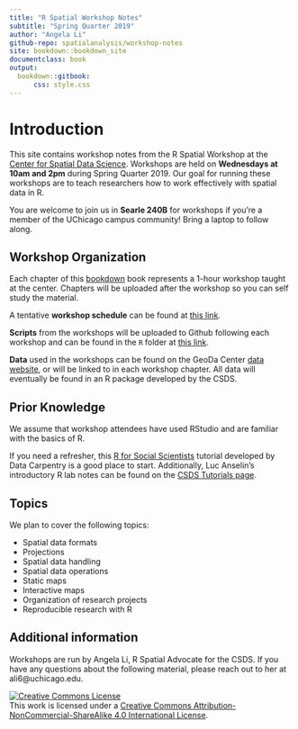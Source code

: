 ```yaml
---
title: "R Spatial Workshop Notes"
subtitle: "Spring Quarter 2019"
author: "Angela Li"
github-repo: spatialanalysis/workshop-notes
site: bookdown::bookdown_site
documentclass: book
output:
  bookdown::gitbook:
      css: style.css
---
```


# Introduction {-}

This site contains workshop notes from the R Spatial Workshop at the [Center for Spatial Data Science](https://spatial.uchicago.edu/). Workshops are held on **Wednesdays at 10am and 2pm** during Spring Quarter 2019. Our goal for running these workshops are to teach researchers how to work effectively with spatial data in R. 

You are welcome to join us in **Searle 240B** for workshops if you're a member of the UChicago campus community! Bring a laptop to follow along.

## Workshop Organization {-}

Each chapter of this [bookdown](https://bookdown.org/) book represents a 1-hour workshop taught at the center. Chapters will be uploaded after the workshop so you can self study the material.

A tentative **workshop schedule** can be found at [this link](https://spatialanalysis.github.io/events/workshop-schedule/).

**Scripts** from the workshops will be uploaded to Github following each workshop and can be found in the `R` folder at [this link](https://github.com/spatialanalysis/workshop-scripts).

**Data** used in the workshops can be found on the GeoDa Center [data website](https://geodacenter.github.io/data-and-lab/), or will be linked to in each workshop chapter. All data will eventually be found in an R package developed by the CSDS.

## Prior Knowledge {-}

We assume that workshop attendees have used RStudio and are familiar with the basics of R. 

If you need a refresher, this [R for Social Scientists](https://datacarpentry.org/r-socialsci/) tutorial developed by Data Carpentry is a good place to start. Additionally, Luc Anselin's introductory R lab notes can be found on the [CSDS Tutorials page](https://spatialanalysis.github.io/tutorials).

## Topics {-}

We plan to cover the following topics:

- Spatial data formats
- Projections
- Spatial data handling
- Spatial data operations
- Static maps
- Interactive maps
- Organization of research projects
- Reproducible research with R

## Additional information {-}

Workshops are run by Angela Li, R Spatial Advocate for the CSDS. If you have any questions about the following material, please reach out to her at ali6@uchicago.edu. 


<a rel="license" href="http://creativecommons.org/licenses/by-nc-sa/4.0/"><img alt="Creative Commons License" style="border-width:0" src="https://i.creativecommons.org/l/by-nc-sa/4.0/88x31.png" /></a><br />This work is licensed under a <a rel="license" href="http://creativecommons.org/licenses/by-nc-sa/4.0/">Creative Commons Attribution-NonCommercial-ShareAlike 4.0 International License</a>.